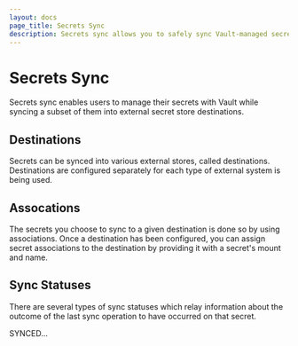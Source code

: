 ```yaml
---
layout: docs
page_title: Secrets Sync
description: Secrets sync allows you to safely sync Vault-managed secrets with external destinations.
---
```


# Secrets Sync

Secrets sync enables users to manage their secrets with Vault while syncing a subset of them into
external secret store destinations.

## Destinations

Secrets can be synced into various external stores, called destinations. Destinations are configured
separately for each type of external system is being used.

## Assocations

The secrets you choose to sync to a given destination is done so by using associations. Once a destination
has been configured, you can assign secret associations to the destination by providing it with a secret's
mount and name.


## Sync Statuses

There are several types of sync statuses which relay information about the outcome of the last sync
operation to have occurred on that secret. 

SYNCED...
